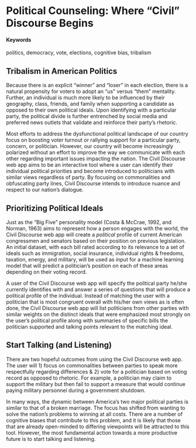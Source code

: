 # **Political Counseling:** Where "Civil" Discourse Begins {#civil-discourse}

#### Keywords {-}

politics, democracy, vote, elections, cognitive bias, tribalism

## Tribalism in American Politics

Because there is an explicit “winner” and “loser” in each election, there is a natural propensity for voters to adopt an “us” versus “them” mentality. Further, an individual is much more likely to be influenced by their geography, class, friends, and family when supporting a candidate as opposed to their own political ideals. Upon identifying with a particular party, the political divide is further entrenched by social media and preferred news outlets that validate and reinforce their party’s rhetoric.

Most efforts to address the dysfunctional political landscape of our country focus on boosting voter turnout or rallying support for a particular party, concern, or politician. However, our country will become increasingly polarized without an effort to improve the way we communicate with each other regarding important issues impacting the nation. The Civil Discourse web app aims to be an interactive tool where a user can identify their individual political priorities and become introduced to politicians with similar views regardless of party. By focusing on commonalities and obfuscating party lines, Civil Discourse intends to introduce nuance and respect to our nation's dialogue.

## Prioritizing Political Ideals

Just as the "Big Five" personality model (Costa & McCrae, 1992, and Norman, 1963) aims to represent how a person engages with the world, the Civil Discourse web app will create a *political* profile of current American congressmen and senators based on their position on previous legislation. An initial dataset, with each bill rated according to its relevance to a set of ideals such as immigration, social insurance, individual rights & freedoms, taxation, energy, and military, will be used as input for a machine learning model that will predict a politician’s position on each of these areas depending on their voting record.

A user of the Civil Discourse web app will specify the political party he/she currently identifies with and answer a series of questions that will produce a political profile of the individual. Instead of matching the user with a politician that is most congruent overall with his/her own views as is often done, the Civil Discourse web app will list politicians from other parties with similar weights on the distinct ideals that were emphasized most strongly on the user’s political profile along with summaries of specific bills the politician supported and talking points relevant to the matching ideal.

## Start Talking (and Listening)

There are two hopeful outcomes from using the Civil Discourse web app. The user will 1) focus on commonalities between parties to speak more respectfully regarding differences & 2) vote for a politician based on voting record as opposed to rhetoric. For example, a politician may claim to support the military but then fail to support a measure that would continue paying military personnel during a government shutdown.

In many ways, the dynamic between America’s two major political parties is similar to that of a broken marriage. The focus has shifted from wanting to solve the nation’s problems to winning at all costs. There are a number of cognitive biases that contribute to this problem, and it is likely that those that are already open-minded to differing viewpoints will be attracted to this tool. However, the most fundamental action towards a more productive future is to start talking and listening.
